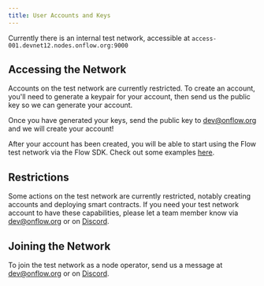 ```yaml
---
title: User Accounts and Keys
---
```


Currently there is an internal test network, accessible at `access-001.devnet12.nodes.onflow.org:9000`

## Accessing the Network

Accounts on the test network are currently restricted. To create an account, you'll need to generate a keypair for your account, then send us the public key so we can generate your account.

<!-- [block:callout]
{
"type": "warning",
"title": "Key Generation",
"body": "Ensure you save your private key material in addition to the public key you send to use for account creation!"
}
[/block]
This key pair will be authorized for your account on the test network. Once your account is created, you will use it to sign your transactions. The script below shows an example of how to generate a key pair using the Flow SDK.
[block:code]
{
"codes": [
{
"code": "import (\n\t\"crypto/rand\"\n\t\"fmt\"\n\n\t\"github.com/onflow/flow-go-sdk/crypto\"\n)\n\nfunc main() {\n\n\t// This seed must be kept safe if you want to use it to regenerate your private key\n\tseed := make([]byte, crypto.MinSeedLength)\n\n\t\_, err := rand.Read(seed)\n\tif err != nil {\n\t\tpanic(err)\n\t}\n\n\t// Remember to save your private key somewhere safe\n\tprivateKey, err := crypto.GeneratePrivateKey(crypto.ECDSA_P256, seed)\n\tif err != nil {\n\t\tpanic(err)\n\t}\n\t// This will be your public key, and what you need to send to us\n\tfmt.Printf(\"Public Key: %x\\n\", privateKey.PublicKey().Encode())\n\n\t// NOTE: make sure you save your private key as well!\n}",
"language": "go"

[/block] -->

Once you have generated your keys, send the public key to dev@onflow.org and we will create your account!

After your account has been created, you will be able to start using the Flow test network via the Flow SDK. Check out some examples [here](https://github.com/onflow/flow-go-sdk/tree/master/examples).

## Restrictions

Some actions on the test network are currently restricted, notably creating accounts and deploying smart contracts. If you need your test network account to have these capabilities, please let a team member know via dev@onflow.org or on [Discord](https://discord.gg/WgAQhtB).

## Joining the Network

To join the test network as a node operator, send us a message at dev@onflow.org or on [Discord](https://discord.gg/WgAQhtB).
